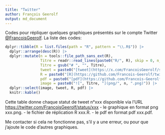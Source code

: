 ```yaml
---
title: "Twitter"
author: François Geerolf
output: md_document
---
```



Codes pour répliquer quelques graphiques présentés sur le compte Twitter [@FrancoisGeerolf](https://twitter.com/FrancoisGeerolf). La liste des codes:

```r
dplyr::tibble(R = list.files(path = "R", pattern = "\\.R$")) |>
  dplyr::arrange(desc(R)) |>
  dplyr::mutate(n = tools::file_path_sans_ext(R),
                Titre = readr::read_lines(paste0("R/", R), skip = 0, n_max = 1),
                Titre = gsub("# ", "", Titre),
                tweet = paste0("[tweet](https://x.com/FrancoisGeerolf/status/", n, ")"),
                R = paste0("[R](https://github.com/Francois-Geerolf/twitter/blob/main/R/", n, ".R)"),
                pdf = paste0("[pdf](https://github.com/Francois-Geerolf/twitter/blob/main/pdf/", n, ".pdf)"),
                image = paste0("![", Titre, "](png/", n, ".png)")) |>
  dplyr::select(image, tweet, R, pdf) |>
  knitr::kable()
```

Cette table donne chaque statut de tweet n°xxx disponible via l'URL <https://twitter.com/FrancoisGeerolf/status/xxx>
- le graphique en format png xxx.png.
- le fichier de réplication R xxx.R.
- le pdf en format pdf xxx.pdf.

Me contacter si cela ne fonctionne pas, s'il y a une erreur, ou pour que j'ajoute le code d'autres graphiques.